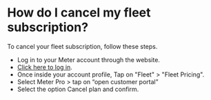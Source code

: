 # How do I cancel my  fleet subscription?

To cancel your fleet subscription, follow these steps.

* Log in to your Meter account through the website.
* [Click here to log in](https://www.meterapp.co/ar/signin).
* Once inside your account profile,  Tap on "Fleet" > "Fleet Pricing".
* Select Meter Pro  >  tap on  “open customer portal”
* Select the option Cancel plan and confirm.

